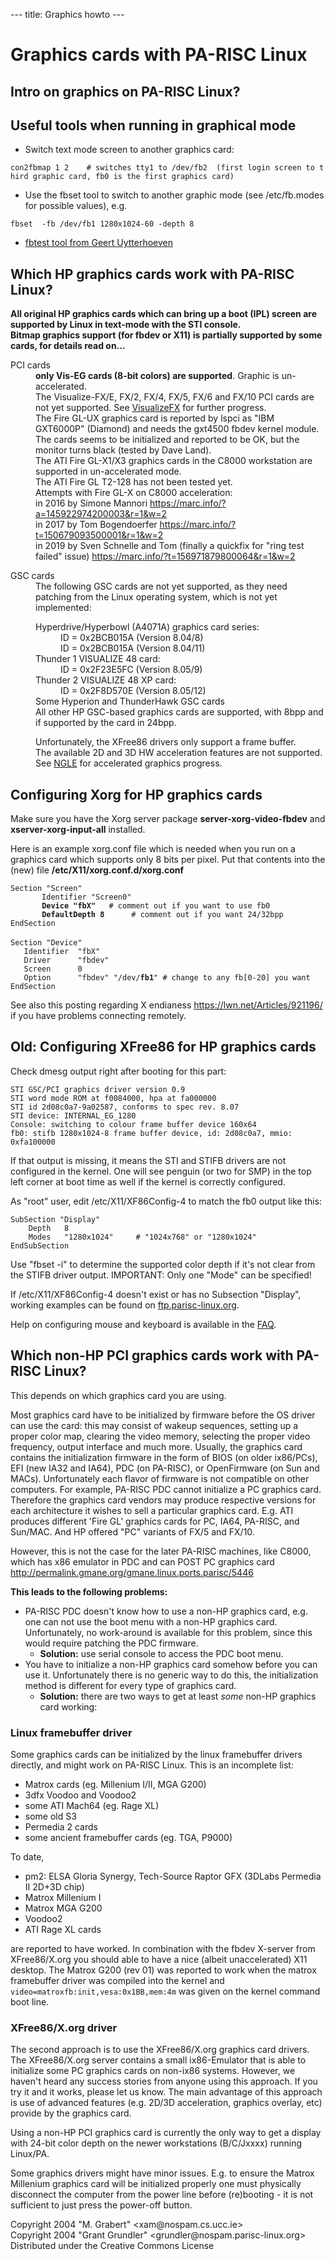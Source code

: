 ---
title: Graphics howto
---

= Graphics cards with PA-RISC Linux =

== Intro on graphics on PA-RISC Linux? ==

== Useful tools when running in graphical mode ==

* Switch text mode screen to another graphics card: 
 con2fbmap 1 2    # switches tty1 to /dev/fb2  (first login screen to third graphic card, fb0 is the first graphics card)
* Use the fbset tool to switch to another graphic mode (see /etc/fb.modes for possible values), e.g.
 fbset  -fb /dev/fb1 1280x1024-60 -depth 8
* [https://git.kernel.org/pub/scm/linux/kernel/git/geert/fbtest.git/ fbtest tool from Geert Uytterhoeven]

== Which HP graphics cards work with PA-RISC Linux? ==

'''All original HP graphics cards which can bring up a boot (IPL) screen are supported by Linux in text-mode with the STI console.<br>Bitmap graphics support (for fbdev or X11) is partially supported by some cards, for details read on...   
'''

; PCI cards
: '''only Vis-EG cards (8-bit colors) are supported'''. Graphic is un-accelerated.
: The Visualize-FX/E, FX/2, FX/4, FX/5, FX/6 and FX/10 PCI cards are not yet supported. See [[VisualizeFX]] for further progress.
: The Fire GL-UX graphics card is reported by lspci as "IBM GXT6000P" (Diamond) and needs the gxt4500 fbdev kernel module. The cards seems to be initialized and reported to be OK, but the monitor turns black (tested by Dave Land). 
: The ATI Fire GL-X1/X3 graphics cards in the C8000 workstation are supported in un-accelerated mode.
: The ATI Fire GL T2-128 has not been tested yet.
: Attempts with Fire GL-X on C8000 acceleration:
: in 2016 by Simone Mannori https://marc.info/?a=145922974200003&r=1&w=2
: in 2017 by Tom Bogendoerfer https://marc.info/?t=150679093500001&r=1&w=2
: in 2019 by Sven Schnelle and Tom (finally a quickfix for "ring test failed" issue) https://marc.info/?t=156971879800064&r=1&w=2


; GSC cards
: The following GSC cards are not yet supported, as they need patching from the Linux operating system, which is not yet implemented:
:; Hyperdrive/Hyperbowl (A4071A) graphics card series:
:: ID = 0x2BCB015A (Version 8.04/8)
:: ID = 0x2BCB015A (Version 8.04/11)
:; Thunder 1 VISUALIZE 48 card:
:: ID = 0x2F23E5FC (Version 8.05/9)
:; Thunder 2 VISUALIZE 48 XP card:
:: ID = 0x2F8D570E (Version 8.05/12)
:; Some Hyperion and ThunderHawk GSC cards
:; All other HP GSC-based graphics cards are supported, with 8bpp and if supported by the card in 24bpp.
:
: Unfortunately, the XFree86 drivers only support a frame buffer.
: The available 2D and 3D HW acceleration features are not supported. See [[NGLE]] for accelerated graphics progress.

== Configuring Xorg for HP graphics cards ==

Make sure you have the Xorg server package '''server-xorg-video-fbdev''' and '''xserver-xorg-input-all''' installed.

Here is an example xorg.conf file which is needed when you
run on a graphics card which supports only 8 bits per pixel.
Put that contents into the (new) file '''/etc/X11/xorg.conf.d/xorg.conf'''

 Section "Screen"
        Identifier "Screen0"
        '''Device      "fbX"'''   # comment out if you want to use fb0
        '''DefaultDepth 8'''      # comment out if you want 24/32bpp
 EndSection
 
 Section "Device"
    Identifier  "fbX"
    Driver      "fbdev"
    Screen      0
    Option      "fbdev" "/dev/'''fb1'''" # change to any fb[0-20] you want
 EndSection


See also this posting regarding X endianess https://lwn.net/Articles/921196/ if you have problems connecting remotely.

== Old: Configuring XFree86 for HP graphics cards ==
 
Check dmesg output right after booting for this part:
<pre>
STI GSC/PCI graphics driver version 0.9
STI word mode ROM at f0084000, hpa at fa000000
STI id 2d08c0a7-9a02587, conforms to spec rev. 8.07
STI device: INTERNAL_EG_1280
Console: switching to colour frame buffer device 160x64
fb0: stifb 1280x1024-8 frame buffer device, id: 2d08c0a7, mmio: 0xfa100000
</pre>
 
If that output is missing, it means the STI and STIFB drivers are not configured in the kernel. 
One will see penguin (or two for SMP) in the top left corner at boot time as well if the kernel is correctly configured.
 
As "root" user, edit /etc/X11/XF86Config-4 to match the fb0 output like this:
<pre>
SubSection "Display"
	Depth	8
	Modes	"1280x1024"     # "1024x768" or "1280x1024"
EndSubSection
</pre>
 
Use "fbset -i" to determine the supported color depth if it's not clear from the STIFB driver output.
IMPORTANT: Only one "Mode" can be specified!
 
If /etc/X11/XF86Config-4 doesn't exist or has no Subsection "Display", working examples can be found on [[ftp.parisc-linux.org]].

Help on configuring mouse and keyboard is available in the [[FAQ]].

== Which non-HP PCI graphics cards work with PA-RISC Linux? ==
 
This depends on which graphics card you are using.

Most graphics card have to be initialized by firmware before the OS driver can use the card: this may consist of wakeup sequences,
setting up a proper color map, clearing the video memory, selecting the proper video frequency, output interface and much more.
Usually, the graphics card contains the initialization firmware in the form of BIOS (on older ix86/PCs), EFI (new IA32 and IA64),
PDC (on PA-RISC), or OpenFirmware (on Sun and MACs).
Unfortunately each flavor of firmware is not compatible on other computers. For example, PA-RISC PDC cannot initialize a PC graphics card.
Therefore the graphics card vendors may produce respective versions for each architecture it wishes to sell a particular graphics card.
E.g. ATI produces different 'Fire GL' graphics cards for PC, IA64, PA-RISC, and Sun/MAC. And HP offered "PC" variants of FX/5 and FX/10.

However, this is not the case for the later PA-RISC machines, like C8000, which has x86 emulator in PDC and can POST PC graphics card http://permalink.gmane.org/gmane.linux.ports.parisc/5446

'''This leads to the following problems:'''
 
* PA-RISC PDC doesn't know how to use a non-HP graphics card, e.g. one can not use the boot menu with a non-HP graphics card. Unfortunately, no work-around is available for this problem, since this would require patching the PDC firmware.
** '''Solution:''' use serial console to access the PDC boot menu.
* You have to initialize a non-HP graphics card somehow before you can use it. Unfortunately there is no generic way to do this, the initialization method is different for every type of graphics card.
** '''Solution:''' there are two ways to get at least ''some'' non-HP graphics card working:

=== Linux framebuffer driver ===
Some graphics cards can be initialized by the linux framebuffer drivers directly, and might work on PA-RISC Linux. This is an incomplete list:
* Matrox cards (eg. Millenium I/II, MGA G200)
* 3dfx Voodoo and Voodoo2
* some ATI Mach64 (eg. Rage XL)
* some old S3
* Permedia 2 cards
* some ancient framebuffer cards (eg. TGA, P9000)
To date,
* pm2: ELSA Gloria Synergy, Tech-Source Raptor GFX (3DLabs Permedia II 2D+3D chip)
* Matrox Millenium I
* Matrox MGA G200
* Voodoo2
* ATI Rage XL cards
are reported to have worked. In combination with the fbdev X-server from XFree86/X.org you should able to have a nice (albeit unaccelerated) X11 desktop. The Matrox G200 (rev 01) was reported to work when the matrox framebuffer driver was compiled into the kernel and <code>video=matroxfb:init,vesa:0x1BB,mem:4m</code> was given on the kernel command boot line.

=== XFree86/X.org driver ===
The second approach is to use the XFree86/X.org graphics card drivers. The XFree86/X.org server contains a small ix86-Emulator that is able to initialize some PC graphics cards on non-ix86 systems. However, we haven't heard any success stories from anyone using this approach. If you try it and it works, please let us know. The main advantage of this approach is use of advanced features (e.g. 2D/3D acceleration, graphics overlay, etc) provide by the graphics card.
 
Using a non-HP PCI graphics card is currently the only way to get a display with 24-bit color depth on the newer workstations (B/C/Jxxxx) running Linux/PA.

Some graphics drivers might have minor issues. E.g. to ensure the Matrox Millenium graphics card will be initialized properly one must physically disconnect the computer from the power line before (re)booting - it is not sufficient to just press the power-off button.
 
Copyright 2004 "M. Grabert" <xam@nospam.cs.ucc.ie><br>
Copyright 2004 "Grant Grundler" <grundler@nospam.parisc-linux.org><br>
Distributed under the Creative Commons License